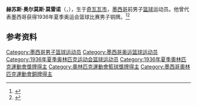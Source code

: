 {{NoteTA|G1=Sports}}
'''赫苏斯·奥尔莫斯·莫雷诺'''（{{lang-es|Jesús Olmos Moreno}}，{{bd|1910年|7月20日|？|}}），生于[[奇瓦瓦市|奇瓦瓦市]]，[[墨西哥|墨西哥]]前男子[[篮球|篮球]]运动员。他曾代表墨西哥获得1936年夏季奥运会篮球比赛男子铜牌。<ref>{{Cite web|title=Jesús OLMOS|url=https://www.olympic.org/jesus-olmoz-moreno|accessdate=2021-04-14|work=International Olympic Committee|archive-date=2021-04-16|archive-url=https://web.archive.org/web/20210416132940/https://www.olympic.org/jesus-olmoz-moreno|dead-url=no}}</ref><ref>{{cite web|url=https://www.olympedia.org/athletes/6773|title=Jesús Olmos Moreno|work=Olympedia|accessdate=2021-04-15|archive-date=2021-04-16|archive-url=https://web.archive.org/web/20210416030230/https://www.olympedia.org/athletes/6773|dead-url=no}}</ref>

== 参考资料 ==
{{reflist}}

{{1936年夏季奥运会墨西哥男子篮球阵容}}

{{Authority control}}
{{DEFAULTSORT:Olmos, Jesús}}
[[Category:墨西哥男子篮球运动员|Category:墨西哥男子篮球运动员]]
[[Category:墨西哥奥运篮球运动员|Category:墨西哥奥运篮球运动员]]
[[Category:1936年夏季奥林匹克运动会篮球运动员|Category:1936年夏季奥林匹克运动会篮球运动员]]
[[Category:1936年夏季奧林匹克運動會獎牌得主|Category:1936年夏季奧林匹克運動會獎牌得主]]
[[Category:奧林匹克運動會籃球獎牌得主|Category:奧林匹克運動會籃球獎牌得主]]
[[Category:墨西哥奧林匹克運動會銅牌得主|Category:墨西哥奧林匹克運動會銅牌得主]]